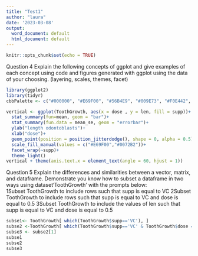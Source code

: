 ```yaml
---
title: "Test1"
author: "laura"
date: '2023-03-08'
output:
  word_document: default
  html_document: default
---
```


```r
knitr::opts_chunk$set(echo = TRUE)
```

Question 4
Explain the following concepts of ggplot and give examples of each concept using code and 
figures generated with ggplot using the data of your choosing. (layering, scales, themes, facet)
```r
library(ggplot2)
library(tidyr)
cbbPalette <- c("#000000", "#E69F00", "#56B4E9", "#009E73", "#F0E442", "#0072B2", "#D55E00", "#CC79A7")

```

```r
vertical <- ggplot(ToothGrowth, aes(x = dose , y = len, fill = supp))+
  stat_summary(fun=mean, geom = "bar")+
  stat_summary(fun.data = mean_se, geom = "errorbar")+
  ylab("length odontoblasts")+
  xlab("dose")+
  geom_point(position = position_jitterdodge(), shape = 0, alpha = 0.5)+
  scale_fill_manual(values = c("#E69F00","#0072B2"))+
  facet_wrap(~supp)+
  theme_light()
vertical + theme(axis.text.x = element_text(angle = 60, hjust = 1))

```

Question 5
Explain the differences and similarities between a vector, matrix, and dataframe.
Demonstrate you know how to subset a dataframe in two ways using dataset‘ToothGrowth’ with the prompts below:  
  1Subset ToothGrowth to include rows such that supp is equal to VC
  2Subset ToothGrowth to include rows such that supp is equal to VC and dose is equal to 0.5
  3Subset ToothGrowth to include the values of len such that supp is equal to VC and dose is equal to 0.5
```r
subse1<- ToothGrowth[ which(ToothGrowth$supp=='VC'), ]
subse2 <-ToothGrowth[ which(ToothGrowth$supp=='VC' & ToothGrowth$dose == 0.5), ]
subse3 <- subse2[1]
subse1
subse2
subse3
```
  
  
  
  